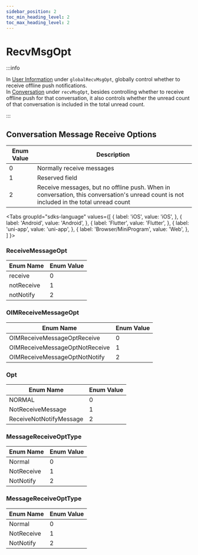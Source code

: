 ```yaml
---
sidebar_position: 2
toc_min_heading_level: 2
toc_max_heading_level: 2
---
```


# RecvMsgOpt

:::info

In [User Information](/class/user/userInfo.mdx) under `globalRecvMsgOpt`, globally control whether to receive offline push notifications.  
In [Conversation](/class/conversation/conversationInfo.mdx) under `recvMsgOpt`, besides controlling whether to receive offline push for that conversation, it also controls whether the unread count of that conversation is included in the total unread count.

:::

## Conversation Message Receive Options

| Enum Value | Description                                                              |
| ---------- | -------------------------------------------------------------------------|
| 0          | Normally receive messages                                                 |
| 1          | Reserved field                                                           |
| 2          | Receive messages, but no offline push. When in conversation, this conversation's unread count is not included in the total unread count |

<Tabs
groupId="sdks-language"
values={[
{ label: 'iOS', value: 'iOS', },
{ label: 'Android', value: 'Android', },
{ label: 'Flutter', value: 'Flutter', },
{ label: 'uni-app', value: 'uni-app', },
{ label: 'Browser/MiniProgram', value: 'Web', },
]
}>

<TabItem value="Flutter">

### ReceiveMessageOpt

| Enum Name   | Enum Value |
| ----------- | ---------- |
| receive     | 0          |
| notReceive  | 1          |
| notNotify   | 2          |

</TabItem>

<TabItem value="iOS">

### OIMReceiveMessageOpt

| Enum Name                        | Enum Value |
| -------------------------------- | ---------- |
| OIMReceiveMessageOptReceive      | 0          |
| OIMReceiveMessageOptNotReceive   | 1          |
| OIMReceiveMessageOptNotNotify    | 2          |

</TabItem>

<TabItem value="Android">

### Opt

| Enum Name                   | Enum Value |
| ----------------------------| ---------- |
| NORMAL                      | 0          |
| NotReceiveMessage           | 1          |
| ReceiveNotNotifyMessage     | 2          |

</TabItem>

<TabItem value="Web">

### MessageReceiveOptType

| Enum Name   | Enum Value |
| ----------- | ---------- |
| Normal      | 0          |
| NotReceive  | 1          |
| NotNotify   | 2          |

</TabItem>

<TabItem value="uni-app">

### MessageReceiveOptType

| Enum Name   | Enum Value |
| ----------- | ---------- |
| Normal      | 0          |
| NotReceive  | 1          |
| NotNotify   | 2          |

</TabItem>

</Tabs>